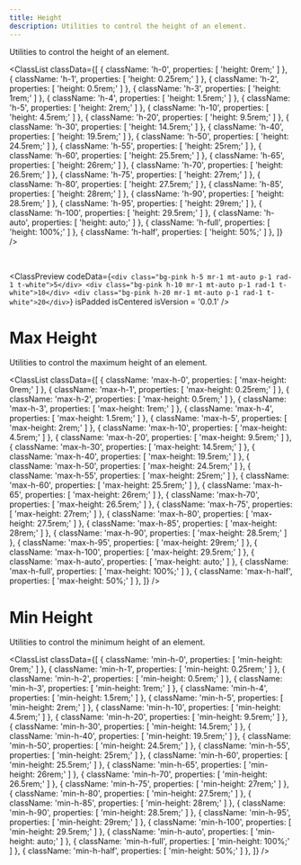 ```yaml
---
title: Height
description: Utilities to control the height of an element.
---
```



Utilities to control the height of an element.

<ClassList
  classData={[
    {
      className: 'h-0',
      properties: [
        'height: 0rem;'
      ]
    },
    {
      className: 'h-1',
      properties: [
        'height: 0.25rem;'
      ]
    },
    {
      className: 'h-2',
      properties: [
        'height: 0.5rem;'
      ]
    },
    {
      className: 'h-3',
      properties: [
        'height: 1rem;'
      ]
    },
    {
      className: 'h-4',
      properties: [
        'height: 1.5rem;'
      ]
    },
    {
      className: 'h-5',
      properties: [
        'height: 2rem;'
      ]
    },
    {
      className: 'h-10',
      properties: [
        'height: 4.5rem;'
      ]
    },
    {
      className: 'h-20',
      properties: [
        'height: 9.5rem;'
      ]
    },
    {
      className: 'h-30',
      properties: [
        'height: 14.5rem;'
      ]
    },
    {
      className: 'h-40',
      properties: [
        'height: 19.5rem;'
      ]
    },
    {
      className: 'h-50',
      properties: [
        'height: 24.5rem;'
      ]
    },
    {
      className: 'h-55',
      properties: [
        'height: 25rem;'
      ]
    },
    {
      className: 'h-60',
      properties: [
        'height: 25.5rem;'
      ]
    },
    {
      className: 'h-65',
      properties: [
        'height: 26rem;'
      ]
    },
    {
      className: 'h-70',
      properties: [
        'height: 26.5rem;'
      ]
    },
    {
      className: 'h-75',
      properties: [
        'height: 27rem;'
      ]
    },
    {
      className: 'h-80',
      properties: [
        'height: 27.5rem;'
      ]
    },
    {
      className: 'h-85',
      properties: [
        'height: 28rem;'
      ]
    },
    {
      className: 'h-90',
      properties: [
        'height: 28.5rem;'
      ]
    },
    {
      className: 'h-95',
      properties: [
        'height: 29rem;'
      ]
    },
    {
      className: 'h-100',
      properties: [
        'height: 29.5rem;'
      ]
    },
    {
      className: 'h-auto',
      properties: [
        'height: auto;'
      ]
    },
    {
      className: 'h-full',
      properties: [
        'height: 100%;'
      ]
    },
    {
      className: 'h-half',
      properties: [
        'height: 50%;'
      ]
    },
  ]}
/>

<br />

<ClassPreview
  codeData={`<div class="bg-pink h-5 mr-1 mt-auto p-1 rad-1 t-white">5</div>
    <div class="bg-pink h-10 mr-1 mt-auto p-1 rad-1 t-white">10</div>
    <div class="bg-pink h-20 mr-1 mt-auto p-1 rad-1 t-white">20</div>`}
  isPadded
  isCentered
  isVersion = '0.0.1'
/>

# Max Height

Utilities to control the maximum height of an element.

<ClassList
  classData={[
    {
      className: 'max-h-0',
      properties: [
        'max-height: 0rem;'
      ]
    },
    {
      className: 'max-h-1',
      properties: [
        'max-height: 0.25rem;'
      ]
    },
    {
      className: 'max-h-2',
      properties: [
        'max-height: 0.5rem;'
      ]
    },
    {
      className: 'max-h-3',
      properties: [
        'max-height: 1rem;'
      ]
    },
    {
      className: 'max-h-4',
      properties: [
        'max-height: 1.5rem;'
      ]
    },
    {
      className: 'max-h-5',
      properties: [
        'max-height: 2rem;'
      ]
    },
    {
      className: 'max-h-10',
      properties: [
        'max-height: 4.5rem;'
      ]
    },
    {
      className: 'max-h-20',
      properties: [
        'max-height: 9.5rem;'
      ]
    },
    {
      className: 'max-h-30',
      properties: [
        'max-height: 14.5rem;'
      ]
    },
    {
      className: 'max-h-40',
      properties: [
        'max-height: 19.5rem;'
      ]
    },
    {
      className: 'max-h-50',
      properties: [
        'max-height: 24.5rem;'
      ]
    },
    {
      className: 'max-h-55',
      properties: [
        'max-height: 25rem;'
      ]
    },
    {
      className: 'max-h-60',
      properties: [
        'max-height: 25.5rem;'
      ]
    },
    {
      className: 'max-h-65',
      properties: [
        'max-height: 26rem;'
      ]
    },
    {
      className: 'max-h-70',
      properties: [
        'max-height: 26.5rem;'
      ]
    },
    {
      className: 'max-h-75',
      properties: [
        'max-height: 27rem;'
      ]
    },
    {
      className: 'max-h-80',
      properties: [
        'max-height: 27.5rem;'
      ]
    },
    {
      className: 'max-h-85',
      properties: [
        'max-height: 28rem;'
      ]
    },
    {
      className: 'max-h-90',
      properties: [
        'max-height: 28.5rem;'
      ]
    },
    {
      className: 'max-h-95',
      properties: [
        'max-height: 29rem;'
      ]
    },
    {
      className: 'max-h-100',
      properties: [
        'max-height: 29.5rem;'
      ]
    },
    {
      className: 'max-h-auto',
      properties: [
        'max-height: auto;'
      ]
    },
    {
      className: 'max-h-full',
      properties: [
        'max-height: 100%;'
      ]
    },
    {
      className: 'max-h-half',
      properties: [
        'max-height: 50%;'
      ]
    },
  ]}
/>

# Min Height

Utilities to control the minimum height of an element.

<ClassList
  classData={[
    {
      className: 'min-h-0',
      properties: [
        'min-height: 0rem;'
      ]
    },
    {
      className: 'min-h-1',
      properties: [
        'min-height: 0.25rem;'
      ]
    },
    {
      className: 'min-h-2',
      properties: [
        'min-height: 0.5rem;'
      ]
    },
    {
      className: 'min-h-3',
      properties: [
        'min-height: 1rem;'
      ]
    },
    {
      className: 'min-h-4',
      properties: [
        'min-height: 1.5rem;'
      ]
    },
    {
      className: 'min-h-5',
      properties: [
        'min-height: 2rem;'
      ]
    },
    {
      className: 'min-h-10',
      properties: [
        'min-height: 4.5rem;'
      ]
    },
    {
      className: 'min-h-20',
      properties: [
        'min-height: 9.5rem;'
      ]
    },
    {
      className: 'min-h-30',
      properties: [
        'min-height: 14.5rem;'
      ]
    },
    {
      className: 'min-h-40',
      properties: [
        'min-height: 19.5rem;'
      ]
    },
    {
      className: 'min-h-50',
      properties: [
        'min-height: 24.5rem;'
      ]
    },
    {
      className: 'min-h-55',
      properties: [
        'min-height: 25rem;'
      ]
    },
    {
      className: 'min-h-60',
      properties: [
        'min-height: 25.5rem;'
      ]
    },
    {
      className: 'min-h-65',
      properties: [
        'min-height: 26rem;'
      ]
    },
    {
      className: 'min-h-70',
      properties: [
        'min-height: 26.5rem;'
      ]
    },
    {
      className: 'min-h-75',
      properties: [
        'min-height: 27rem;'
      ]
    },
    {
      className: 'min-h-80',
      properties: [
        'min-height: 27.5rem;'
      ]
    },
    {
      className: 'min-h-85',
      properties: [
        'min-height: 28rem;'
      ]
    },
    {
      className: 'min-h-90',
      properties: [
        'min-height: 28.5rem;'
      ]
    },
    {
      className: 'min-h-95',
      properties: [
        'min-height: 29rem;'
      ]
    },
    {
      className: 'min-h-100',
      properties: [
        'min-height: 29.5rem;'
      ]
    },
    {
      className: 'min-h-auto',
      properties: [
        'min-height: auto;'
      ]
    },
    {
      className: 'min-h-full',
      properties: [
        'min-height: 100%;'
      ]
    },
    {
      className: 'min-h-half',
      properties: [
        'min-height: 50%;'
      ]
    },
  ]}
/>